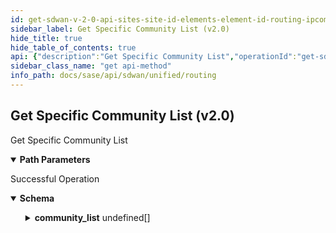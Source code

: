 ```yaml
---
id: get-sdwan-v-2-0-api-sites-site-id-elements-element-id-routing-ipcommunitylists-config-id
sidebar_label: Get Specific Community List (v2.0)
hide_title: true
hide_table_of_contents: true
api: {"description":"Get Specific Community List","operationId":"get-sdwan-v2.0-api-sites-site_id-elements-element_id-routing_ipcommunitylists-config_id","parameters":[{"description":"Site Id","in":"path","name":"site_id","required":true,"schema":{"description":"Site Id","type":"string"}},{"description":"Element Id","in":"path","name":"element_id","required":true,"schema":{"description":"Element Id","type":"string"}},{"description":"BGP Peer Config Id","in":"path","name":"config_id","required":true,"schema":{"description":"Config Id","type":"string"}}],"responses":{"200":{"content":{"application/json":{"schema":{"properties":{"auto_generated":{"description":"Auto Generated","type":"boolean"},"community_list":{"description":"Community List: Valid ","items":{"properties":{"community_str":{"description":"Community Str: NotNull(COMMUNITY_STRING_MISSING) Size(max = 256, COMMUNITY_STRING_EXCEEDS_LIMIT, min = 0) Pattern(message = INVALID_COMMUNITY_STRING, regexp = internet|no-export|no-advertise|local-AS|(0|6553[0-5]|655[0-2][0-9]|65[0-4](\\\\d){2}|6[0-4](\\\\d){3}|[1-5](\\\\d){4}|[1-9](\\\\d){0,3}):(0|6553[0-5]|655[0-2][0-9]\\\\d|65[0-4](\\\\d){2}|6[0-4](\\\\d){3}|[1-5](\\\\d){4}|[1-9](\\\\d){0,3})) ","type":"string"},"permit":{"description":"Permit","type":"boolean"}},"required":["community_str"]},"type":"array"},"description":{"description":"Description: Size(max = 1024, error = DESCRIPTION_EXCEEDS_LIMIT: Description length exceeds limit, min = 0) ","type":"string"},"id":{"description":"Id","type":"string"},"name":{"description":"Name: Required(error = NAME_REQD: Please provide resource name.) Size(max = 128, error = NAME_EXCEEDS_LIMIT: Name of the resource exceeds limit., min = 0) ","type":"string"},"tags":{"description":"Tags: ListString(allowDuplicate = false, allowEmpty = true, allowNull = true, length = 1024, listMaxSize = 10, error = INVALID_TAG: Maximum 10 Unique tags of length 1024 each are allowed, noTrim = false, regex = [^,\\\\s]+, required = false) ","items":{"description":"Tags","type":"string"},"type":"array"}},"required":["name"]}}},"description":"Successful Operation"}},"tags":["Routing"],"method":"get","path":"/sdwan/v2.0/api/sites/{site_id}/elements/{element_id}/routing_ipcommunitylists/{config_id}","info":{"contact":{},"description":"List of APIs used to configure all routing contructs like, BGP configs, static routes, AS paths, and community lists.","title":"Routing","version":"Latest"},"postman":{"name":"Get Specific Community List (v2.0)","description":{"content":"Get Specific Community List","type":"text/plain"},"url":{"path":["sdwan","v2.0","api","sites",":site_id","elements",":element_id","routing_ipcommunitylists",":config_id"],"host":["{{baseUrl}}"],"query":[],"variable":[{"disabled":false,"description":{"content":"(Required) Site Id","type":"text/plain"},"type":"any","value":"","key":"site_id"},{"disabled":false,"description":{"content":"(Required) Element Id","type":"text/plain"},"type":"any","value":"","key":"element_id"},{"disabled":false,"description":{"content":"(Required) BGP Peer Config Id","type":"text/plain"},"type":"any","value":"","key":"config_id"}]},"header":[{"key":"Accept","value":"application/json"}],"method":"GET"}}
sidebar_class_name: "get api-method"
info_path: docs/sase/api/sdwan/unified/routing
---
```



## Get Specific Community List (v2.0)



Get Specific Community List

<details style={{"marginBottom":"1rem"}} data-collapsed={false} open={true}><summary style={{}}><strong>Path Parameters</strong></summary><div><ul><ParamsItem className={"paramsItem"} param={{"description":"Site Id","in":"path","name":"site_id","required":true,"schema":{"description":"Site Id","type":"string"}}}></ParamsItem><ParamsItem className={"paramsItem"} param={{"description":"Element Id","in":"path","name":"element_id","required":true,"schema":{"description":"Element Id","type":"string"}}}></ParamsItem><ParamsItem className={"paramsItem"} param={{"description":"BGP Peer Config Id","in":"path","name":"config_id","required":true,"schema":{"description":"Config Id","type":"string"}}}></ParamsItem></ul></div></details><div><ApiTabs><TabItem label={"200"} value={"200"}><div>

Successful Operation

</div><div><MimeTabs groupId={"mime-type"}><TabItem label={"application/json"} value={"application/json"}><SchemaTabs groupId={"schema-tabs"}><TabItem label={"Schema"} value={"Schema"}><details style={{}} data-collapsed={false} open={true}><summary style={{"textAlign":"left"}}><strong>Schema</strong></summary><div style={{"textAlign":"left","marginLeft":"1rem"}}></div><ul style={{"marginLeft":"1rem"}}><SchemaItem collapsible={false} name={"auto_generated"} required={false} schemaDescription={"Auto Generated"} schemaName={"boolean"} qualifierMessage={undefined} defaultValue={undefined}></SchemaItem><SchemaItem collapsible={true} className={"schemaItem"}><details style={{}}><summary style={{}}><strong>community_list</strong><span style={{"opacity":"0.6"}}> undefined[]</span></summary><div style={{"marginLeft":"1rem"}}><div style={{"marginTop":".5rem","marginBottom":".5rem"}}>

Community List: Valid 

</div><SchemaItem collapsible={false} name={"community_str"} required={false} schemaDescription={"Community Str: NotNull(COMMUNITY_STRING_MISSING) Size(max = 256, COMMUNITY_STRING_EXCEEDS_LIMIT, min = 0) Pattern(message = INVALID_COMMUNITY_STRING, regexp = internet|no-export|no-advertise|local-AS|(0|6553[0-5]|655[0-2][0-9]|65[0-4](\\\\d){2}|6[0-4](\\\\d){3}|[1-5](\\\\d){4}|[1-9](\\\\d){0,3}):(0|6553[0-5]|655[0-2][0-9]\\\\d|65[0-4](\\\\d){2}|6[0-4](\\\\d){3}|[1-5](\\\\d){4}|[1-9](\\\\d){0,3})) "} schemaName={"string"} qualifierMessage={undefined} defaultValue={undefined}></SchemaItem><SchemaItem collapsible={false} name={"permit"} required={false} schemaDescription={"Permit"} schemaName={"boolean"} qualifierMessage={undefined} defaultValue={undefined}></SchemaItem></div></details></SchemaItem><SchemaItem collapsible={false} name={"description"} required={false} schemaDescription={"Description: Size(max = 1024, error = DESCRIPTION_EXCEEDS_LIMIT: Description length exceeds limit, min = 0) "} schemaName={"string"} qualifierMessage={undefined} defaultValue={undefined}></SchemaItem><SchemaItem collapsible={false} name={"id"} required={false} schemaDescription={"Id"} schemaName={"string"} qualifierMessage={undefined} defaultValue={undefined}></SchemaItem><SchemaItem collapsible={false} name={"name"} required={false} schemaDescription={"Name: Required(error = NAME_REQD: Please provide resource name.) Size(max = 128, error = NAME_EXCEEDS_LIMIT: Name of the resource exceeds limit., min = 0) "} schemaName={"string"} qualifierMessage={undefined} defaultValue={undefined}></SchemaItem><SchemaItem collapsible={false} name={"tags"} required={false} schemaDescription={"Tags: ListString(allowDuplicate = false, allowEmpty = true, allowNull = true, length = 1024, listMaxSize = 10, error = INVALID_TAG: Maximum 10 Unique tags of length 1024 each are allowed, noTrim = false, regex = [^,\\\\s]+, required = false) "} schemaName={"string[]"} qualifierMessage={undefined} defaultValue={undefined}></SchemaItem></ul></details></TabItem></SchemaTabs></TabItem></MimeTabs></div></TabItem></ApiTabs></div>
      